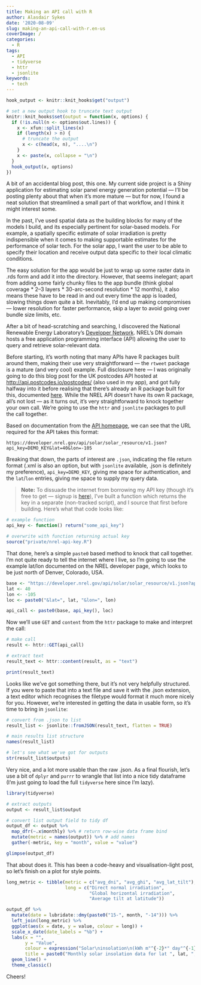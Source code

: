 ```yaml
---
title: Making an API call with R
author: Alasdair Sykes
date: '2020-08-09'
slug: making-an-api-call-with-r.en-us
coverImage: /
categories:
  - R
tags:
  - API
  - tidyverse
  - httr
  - jsonlite
keywords:
  - tech
---
```


```r
hook_output <- knitr::knit_hooks$get("output")

# set a new output hook to truncate text output
knitr::knit_hooks$set(output = function(x, options) {
  if (!is.null(n <- options$out.lines)) {
    x <- xfun::split_lines(x)
    if (length(x) > n) {
      # truncate the output
      x <- c(head(x, n), "....\n")
    }
    x <- paste(x, collapse = "\n")
  }
  hook_output(x, options)
})
```

A bit of an accidental blog post, this one. My current side project is a Shiny application for estimating solar panel energy generation potential --- I'll be posting plenty about that when it's more mature --- but for now, I found a neat solution that streamlined a small part of that workflow, and I think it might interest some.

In the past, I've used spatial data as the building blocks for many of the models I build, and its especially pertinent for solar-based models. For example, a spatially specific estimate of solar irradiation is pretty indispensible when it comes to making supportable estimates for the performance of solar tech. For the solar app, I want the user to be able to specify their location and receive output data specific to their local climatic conditions.

The easy solution for the app would be just to wrap up some raster data in .rds form and add it into the directory. However, that seems inelegant; apart from adding some fairly chunky files to the app bundle (think global coverage * 2--3 layers * 30-arc-second resolution * 12 months), it also means these have to be read in and out every time the app is loaded, slowing things down quite a bit. Inevitably, I'd end up making compromises --- lower resolution for faster performance, skip a layer to avoid going over bundle size limits, etc.

After a bit of head-scratching and searching, I discovered the National Renewable Energy Laboratory's [Developer Network](https://developer.nrel.gov/docs/solar/solar-resource-v1/). NREL's DN domain hosts a free application programming interface (API) allowing the user to query and retrieve solar-relevant data.

Before starting, it's worth noting that many APIs have R packages built around them, making their use very straightforward --- the `rtweet` package is a mature (and very cool) example. Full disclosure here --- I was originally going to do this blog post for the UK postcodes API hosted at <http://api.postcodes.io/postcodes/> (also used in my app), and got fully halfway into it before realising that there's already an R package built for this, documented [here](http://walczak.org/2016/07/postcode-and-geolocation-api-for-the-uk/). While the NREL API doesn't have its own R package, all's not lost --- as it turns out, it's very straightforward to knock together your own call. We're going to use the `httr` and `jsonlite` packages to pull the call together.

Based on documentation from the [API homepage](https://developer.nrel.gov/docs/solar/solar-resource-v1/), we can see that the URL required for the API takes this format:

`https://developer.nrel.gov/api/solar/solar_resource/v1.json?api_key=DEMO_KEY&lat=40&lon=-105`

Breaking that down, the parts of interest are `.json`, indicating the file return format (.xml is also an option, but with `jsonlite` available, .json is definitely my preference), `api_key=DEMO_KEY`, giving me space for authentication, and the `lat`/`lon` entries, giving me space to supply my query data.

> **Note:** To dissuade the internet from borrowing my API key (though it's free to get --- signup is [here](https://developer.nrel.gov/signup/)), I've built a function which returns the key in a separate (non-tracked script), and I source that first before building. Here's what that code looks like:

```r
# example function
api_key <- function() return("some_api_key")

# overwrite with function returning actual key
source("private/nrel-api-key.R")
```

That done, here's a simple `paste0` based method to knock that call together. I'm not quite ready to tell the internet where I live, so I'm going to use the example lat/lon documented on the NREL developer page, which looks to be just north of Denver, Colorado, USA.

```r
base <- "https://developer.nrel.gov/api/solar/solar_resource/v1.json?api_key="
lat <- 40
lon <- -105
loc <- paste0("&lat=", lat, "&lon=", lon)

api_call <- paste0(base, api_key(), loc)
```

Now we'll use `GET` and `content` from the `httr` package to make and interpret the call:

```r
# make call
result <- httr::GET(api_call)

# extract text
result_text <- httr::content(result, as = "text")

print(result_text)
```

Looks like we've got something there, but it's not very helpfully structured. If you were to paste that into a text file and save it with the .json extension, a text editor which recognises the filetype would format it much more nicely for you. However, we're interested in getting the data in usable form, so it's time to bring in `jsonlite`:

```r
# convert from .json to list
result_list <- jsonlite::fromJSON(result_text, flatten = TRUE)

# main results list structure
names(result_list)

# let's see what we've got for outputs
str(result_list$outputs)
```

Very nice, and a lot more usable than the raw .json. As a final flourish, let's use a bit of `dplyr` and `purrr` to wrangle that list into a nice tidy dataframe (I'm just going to load the full `tidyverse` here since I'm lazy).

```r
library(tidyverse)

# extract outputs
output <- result_list$output

# convert list output field to tidy df
output_df <- output %>%
  map_dfr(~.x$monthly) %>% # return row-wise data frame bind
  mutate(metric = names(output)) %>% # add names
  gather(-metric, key = "month", value = "value")

glimpse(output_df)
```

That about does it. This has been a code-heavy and visualisation-light post, so let's finish on a plot for style points.

```r

long_metric <- tibble(metric = c("avg_dni", "avg_ghi", "avg_lat_tilt"),
                      long = c("Direct normal irradiation",
                               "Global horizontal irradiation",
                               "Average tilt at latitude"))

output_df %>%
  mutate(date = lubridate::dmy(paste0("15-", month, "-14"))) %>%
  left_join(long_metric) %>%
  ggplot(aes(x = date, y = value, colour = long)) +
  scale_x_date(date_labels = "%b") +
  labs(x = "",
       y = "Value",
       colour = expression("Solar\ninsolation\n(kWh m"^{-2}*" day"^{-1}*")"),
       title = paste0("Monthly solar insolation data for lat ", lat, ", lon ", lon)) +
  geom_line() +
  theme_classic()
```
Cheers!
